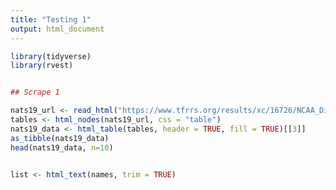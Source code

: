 ```yaml
---
title: "Testing 1"
output: html_document
---
```


```r
library(tidyverse)
library(rvest)



```


```r
## Scrape 1

nats19_url <- read_html("https://www.tfrrs.org/results/xc/16726/NCAA_Division_III_Cross_Country_Championships#114384")
tables <- html_nodes(nats19_url, css = "table")
nats19_data <- html_table(tables, header = TRUE, fill = TRUE)[[3]] 
as_tibble(nats19_data)
head(nats19_data, n=10)


list <- html_text(names, trim = TRUE)

```

